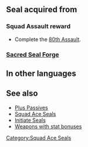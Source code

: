 {{Passive
|name=Squad Ace CB
|type=S
|exclusive=0
|canUseWeapon={{WeaponList|All}}
|canUseMove={{MoveList|All}}
|1name=Squad Ace CB 1
|1tagid=SID_第80迷宮の覇者1
|1effect=Grants Spd/Def/Res+1.
|statModifiers1=0,0,1,1,1
|1cost=120
|1required=-
|1next=-
|2name=Squad Ace CB 2
|2tagid=SID_第80迷宮の覇者2
|2effect=Grants Spd/Def/Res+2.
|statModifiers2=0,0,2,2,2
|2cost=180
|2next=-
|3name=Squad Ace CB 3
|3tagid=SID_第80迷宮の覇者3
|3effect=Grants Spd/Def/Res+3.
|statModifiers3=0,0,3,3,3
|3cost=240
}}
==Seal acquired from==
===Squad Assault reward===
* Complete the [[80th Assault]].
===[[Sacred Seal Forge]]===
{{SealCosts
|seals=Squad Ace CB 1;Squad Ace CB 2;Squad Ace CB 3
|badgeColor=Scarlet
|costs1=-
|costs2=60;200;50
|costs3=400;1000;100
}}
==In other languages==
{{OtherLanguages
|english=Squad Ace CB
|japanese=第８０迷宮の覇者
|german=Überfall-Ass CB
|spanishEU=As del asalto CB
|spanishLA=As del asalto CB
|french=Assaut réussi CB
|italian=Asso sq. CB
|chineseTW=第８０迷宮的霸王
|portuguese=Esquad. ás CB
}}
==See also==
* [[Plus Passives]]
* [[Squad Ace Seals]]
* [[Initiate Seals]]
* [[:Category:Weapons with stat bonuses|Weapons with stat bonuses]]
{{Seals Navbox}}
[[Category:Squad Ace Seals]]